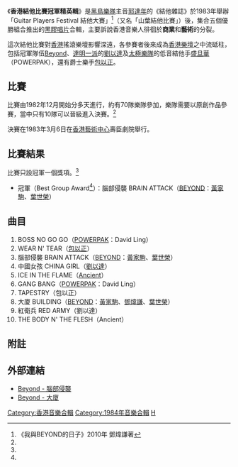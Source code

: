 {{noteTA
|1=zh-cn:吉他; zh-tw:吉他; zh-hk:結他;
|2=zh-cn:贝斯; zh-tw:貝斯; zh-hk:低音結他;
|3=zh-cn:电贝斯; zh-tw:電貝斯; zh-hk:低音結他;
|4=zh-cn:贝斯吉他; zh-tw:貝斯吉他; zh-hk:低音結他;
|5=zh-cn:低音吉他; zh-tw:低音吉他; zh-hk:低音結他;
}}
{{Album infobox | <!-- See Wikipedia:WikiProject_Albums -->
|  Name        = 香港
|  Type        = [[合輯|合輯]]
|  Artist      = 結他比賽五組優勝組合冠軍
|  Cover       = xianggang_album.jpg
|  Background  = 
|  Released    = 1984年9月
|  Recorded    = 
|  Genre       = [[搖滾|搖滾]]
|  Label       = [[郭達年|郭達年]]
}}

《'''<nowiki>香港結他比賽冠軍精英輯</nowiki>'''》是[[黑鳥樂隊|黑鳥樂隊]]主音[[郭達年|郭達年]]的《<nowiki>結他雜誌</nowiki>》於1983年舉辦「<nowiki>Guitar Players Festival 結他大賽</nowiki>」<ref name="william">《我與BEYOND的日子》2010年 鄧煒謙著</ref>（又名「山葉結他比賽」）後，集合五個優勝組合推出的[[黑膠唱片|黑膠唱片]]合輯，主要訴說香港音樂人徘徊於'''商業'''和'''藝術'''的分裂。

這次結他比賽對[[香港|香港]]搖滾樂壇影響深遠，各參賽者後來成為[[香港樂壇|香港樂壇]]之中流砥柱，包括冠軍隊伍[[Beyond|Beyond]]、[[達明一派|達明一派]]的[[劉以達|劉以達]]及[[太極樂隊|太極樂隊]]的低音結他手[[盛旦華|盛旦華]]（POWERPAK），還有爵士樂手[[包以正|包以正]]。

== 比賽 ==
比賽由1982年12月開始分多天進行，約有70隊樂隊參加，樂隊需要以原創作品參賽，當中只有10隊可以晉級進入決賽。<ref name="william"></ref>

決賽在1983年3月6日在[[香港藝術中心|香港藝術中心]]壽臣劇院舉行。

== 比賽結果 ==
比賽只設冠軍一個獎項。<ref name="william"></ref>
* 冠軍（Best Group Award<ref name="william"></ref>）：腦部侵襲 BRAIN ATTACK（[[BEYOND|BEYOND]]：[[黃家駒|黃家駒]]、[[葉世榮|葉世榮]]）

== 曲目 ==
#BOSS NO GO GO（[[POWERPAK|POWERPAK]]：David Ling）
#WEAR N' TEAR（[[包以正|包以正]]）      
#腦部侵襲 BRAIN ATTACK（[[BEYOND|BEYOND]]：[[黃家駒|黃家駒]]、[[葉世榮|葉世榮]]）
#中國女孩 CHINA GIRL（[[劉以達|劉以達]]）
#ICE IN THE FLAME（[[Ancient|Ancient]]）
#GANG BANG（[[POWERPAK|POWERPAK]]：David Ling）
#TAPESTRY（包以正）      
#大廈 BUILDING（[[BEYOND|BEYOND]]：[[黃家駒|黃家駒]]、[[鄧煒謙|鄧煒謙]]、[[葉世榮|葉世榮]]）
#紅衛兵 RED ARMY（劉以達）    
#THE BODY N' THE FLESH（Ancient）

==附註==
<references/>

== 外部連結 == 
*[http://www.youtube.com/watch?v=ZFi1lhx9DJ0 Beyond - 腦部侵襲] {{Wayback|url=http://www.youtube.com/watch?v=ZFi1lhx9DJ0 |date=20160412035107 }}
*[https://www.youtube.com/watch?v=ctc-v-nwcik Beyond - 大廈]   

{{music-stub}}
{{Beyond}}
[[Category:香港音樂合輯|Category:香港音樂合輯]]
[[Category:1984年音樂合輯|Category:1984年音樂合輯]]
[[Category:香港背景作品|H]]